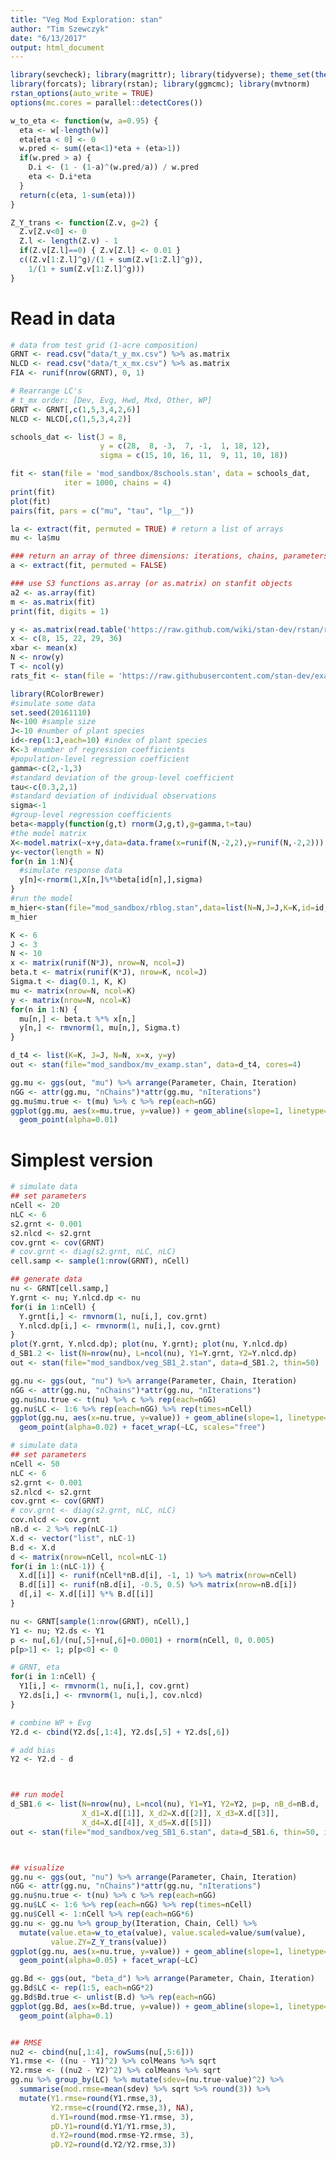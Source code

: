 ```yaml
---
title: "Veg Mod Exploration: stan"
author: "Tim Szewczyk"
date: "6/13/2017"
output: html_document
---
```


```r
library(sevcheck); library(magrittr); library(tidyverse); theme_set(theme_bw())
library(forcats); library(rstan); library(ggmcmc); library(mvtnorm)
rstan_options(auto_write = TRUE)
options(mc.cores = parallel::detectCores())

w_to_eta <- function(w, a=0.95) {
  eta <- w[-length(w)]
  eta[eta < 0] <- 0
  w.pred <- sum((eta<1)*eta + (eta>1))
  if(w.pred > a) {
    D.i <- (1 - (1-a)^(w.pred/a)) / w.pred
    eta <- D.i*eta
  }
  return(c(eta, 1-sum(eta)))
}

Z_Y_trans <- function(Z.v, g=2) {
  Z.v[Z.v<0] <- 0
  Z.l <- length(Z.v) - 1
  if(Z.v[Z.l]==0) { Z.v[Z.l] <- 0.01 }
  c((Z.v[1:Z.l]^g)/(1 + sum(Z.v[1:Z.l]^g)),
    1/(1 + sum(Z.v[1:Z.l]^g)))
}
```

# Read in data
```r
# data from test grid (1-acre composition)
GRNT <- read.csv("data/t_y_mx.csv") %>% as.matrix
NLCD <- read.csv("data/t_x_mx.csv") %>% as.matrix
FIA <- runif(nrow(GRNT), 0, 1)

# Rearrange LC's
# t_mx order: [Dev, Evg, Hwd, Mxd, Other, WP]
GRNT <- GRNT[,c(1,5,3,4,2,6)]
NLCD <- NLCD[,c(1,5,3,4,2)]
```


```r
schools_dat <- list(J = 8, 
                    y = c(28,  8, -3,  7, -1,  1, 18, 12),
                    sigma = c(15, 10, 16, 11,  9, 11, 10, 18))

fit <- stan(file = 'mod_sandbox/8schools.stan', data = schools_dat, 
            iter = 1000, chains = 4)
print(fit)
plot(fit)
pairs(fit, pars = c("mu", "tau", "lp__"))

la <- extract(fit, permuted = TRUE) # return a list of arrays 
mu <- la$mu 

### return an array of three dimensions: iterations, chains, parameters 
a <- extract(fit, permuted = FALSE) 

### use S3 functions as.array (or as.matrix) on stanfit objects
a2 <- as.array(fit)
m <- as.matrix(fit)
print(fit, digits = 1)
```
```r
y <- as.matrix(read.table('https://raw.github.com/wiki/stan-dev/rstan/rats.txt', header = TRUE))
x <- c(8, 15, 22, 29, 36)
xbar <- mean(x)
N <- nrow(y)
T <- ncol(y)
rats_fit <- stan(file = 'https://raw.githubusercontent.com/stan-dev/example-models/master/bugs_examples/vol1/rats/rats.stan')
```
```r
library(RColorBrewer)
#simulate some data
set.seed(20161110)
N<-100 #sample size
J<-10 #number of plant species
id<-rep(1:J,each=10) #index of plant species
K<-3 #number of regression coefficients
#population-level regression coefficient
gamma<-c(2,-1,3)
#standard deviation of the group-level coefficient
tau<-c(0.3,2,1)
#standard deviation of individual observations
sigma<-1
#group-level regression coefficients
beta<-mapply(function(g,t) rnorm(J,g,t),g=gamma,t=tau) 
#the model matrix
X<-model.matrix(~x+y,data=data.frame(x=runif(N,-2,2),y=runif(N,-2,2)))
y<-vector(length = N)
for(n in 1:N){
  #simulate response data
  y[n]<-rnorm(1,X[n,]%*%beta[id[n],],sigma)
}
#run the model
m_hier<-stan(file="mod_sandbox/rblog.stan",data=list(N=N,J=J,K=K,id=id,X=X,y=y))
m_hier
```
```r
K <- 6
J <- 3
N <- 10
x <- matrix(runif(N*J), nrow=N, ncol=J)
beta.t <- matrix(runif(K*J), nrow=K, ncol=J)
Sigma.t <- diag(0.1, K, K)
mu <- matrix(nrow=N, ncol=K)
y <- matrix(nrow=N, ncol=K)
for(n in 1:N) {
  mu[n,] <- beta.t %*% x[n,]
  y[n,] <- rmvnorm(1, mu[n,], Sigma.t)
}

d_t4 <- list(K=K, J=J, N=N, x=x, y=y)
out <- stan(file="mod_sandbox/mv_examp.stan", data=d_t4, cores=4)

gg.mu <- ggs(out, "mu") %>% arrange(Parameter, Chain, Iteration)
nGG <- attr(gg.mu, "nChains")*attr(gg.mu, "nIterations")
gg.mu$mu.true <- t(mu) %>% c %>% rep(each=nGG)
ggplot(gg.mu, aes(x=mu.true, y=value)) + geom_abline(slope=1, linetype=2) +
  geom_point(alpha=0.01) 
```


# Simplest version
```r
# simulate data
## set parameters
nCell <- 20
nLC <- 6
s2.grnt <- 0.001
s2.nlcd <- s2.grnt
cov.grnt <- cov(GRNT)
# cov.grnt <- diag(s2.grnt, nLC, nLC)
cell.samp <- sample(1:nrow(GRNT), nCell)

## generate data
nu <- GRNT[cell.samp,]
Y.grnt <- nu; Y.nlcd.dp <- nu
for(i in 1:nCell) {
  Y.grnt[i,] <- rmvnorm(1, nu[i,], cov.grnt) 
  Y.nlcd.dp[i,] <- rmvnorm(1, nu[i,], cov.grnt) 
}
plot(Y.grnt, Y.nlcd.dp); plot(nu, Y.grnt); plot(nu, Y.nlcd.dp)
d_SB1.2 <- list(N=nrow(nu), L=ncol(nu), Y1=Y.grnt, Y2=Y.nlcd.dp)
out <- stan(file="mod_sandbox/veg_SB1_2.stan", data=d_SB1.2, thin=50)

gg.nu <- ggs(out, "nu") %>% arrange(Parameter, Chain, Iteration)
nGG <- attr(gg.nu, "nChains")*attr(gg.nu, "nIterations")
gg.nu$nu.true <- t(nu) %>% c %>% rep(each=nGG)
gg.nu$LC <- 1:6 %>% rep(each=nGG) %>% rep(times=nCell)
ggplot(gg.nu, aes(x=nu.true, y=value)) + geom_abline(slope=1, linetype=2) +
  geom_point(alpha=0.02) + facet_wrap(~LC, scales="free")
```


```r
# simulate data
## set parameters
nCell <- 50
nLC <- 6
s2.grnt <- 0.001
s2.nlcd <- s2.grnt
cov.grnt <- cov(GRNT)
# cov.grnt <- diag(s2.grnt, nLC, nLC)
cov.nlcd <- cov.grnt
nB.d <- 2 %>% rep(nLC-1)
X.d <- vector("list", nLC-1)
B.d <- X.d
d <- matrix(nrow=nCell, ncol=nLC-1)
for(i in 1:(nLC-1)) {
  X.d[[i]] <- runif(nCell*nB.d[i], -1, 1) %>% matrix(nrow=nCell)
  B.d[[i]] <- runif(nB.d[i], -0.5, 0.5) %>% matrix(nrow=nB.d[i])
  d[,i] <- X.d[[i]] %*% B.d[[i]]
}

nu <- GRNT[sample(1:nrow(GRNT), nCell),]
Y1 <- nu; Y2.ds <- Y1
p <- nu[,6]/(nu[,5]+nu[,6]+0.0001) + rnorm(nCell, 0, 0.005)
p[p>1] <- 1; p[p<0] <- 0

# GRNT, eta
for(i in 1:nCell) {
  Y1[i,] <- rmvnorm(1, nu[i,], cov.grnt)
  Y2.ds[i,] <- rmvnorm(1, nu[i,], cov.nlcd)
}

# combine WP + Evg
Y2.d <- cbind(Y2.ds[,1:4], Y2.ds[,5] + Y2.ds[,6])

# add bias
Y2 <- Y2.d - d



## run model
d_SB1.6 <- list(N=nrow(nu), L=ncol(nu), Y1=Y1, Y2=Y2, p=p, nB_d=nB.d, 
                X_d1=X.d[[1]], X_d2=X.d[[2]], X_d3=X.d[[3]], 
                X_d4=X.d[[4]], X_d5=X.d[[5]])
out <- stan(file="mod_sandbox/veg_SB1_6.stan", data=d_SB1.6, thin=50, init=0)



## visualize
gg.nu <- ggs(out, "nu") %>% arrange(Parameter, Chain, Iteration)
nGG <- attr(gg.nu, "nChains")*attr(gg.nu, "nIterations")
gg.nu$nu.true <- t(nu) %>% c %>% rep(each=nGG)
gg.nu$LC <- 1:6 %>% rep(each=nGG) %>% rep(times=nCell)
gg.nu$Cell <- 1:nCell %>% rep(each=nGG*6)
gg.nu <- gg.nu %>% group_by(Iteration, Chain, Cell) %>%
  mutate(value.eta=w_to_eta(value), value.scaled=value/sum(value),
         value.ZY=Z_Y_trans(value))
ggplot(gg.nu, aes(x=nu.true, y=value)) + geom_abline(slope=1, linetype=2) +
  geom_point(alpha=0.05) + facet_wrap(~LC)

gg.Bd <- ggs(out, "beta_d") %>% arrange(Parameter, Chain, Iteration)
gg.Bd$LC <- rep(1:5, each=nGG*2) 
gg.Bd$Bd.true <- unlist(B.d) %>% rep(each=nGG)
ggplot(gg.Bd, aes(x=Bd.true, y=value)) + geom_abline(slope=1, linetype=3) +
  geom_point(alpha=0.1)


## RMSE
nu2 <- cbind(nu[,1:4], rowSums(nu[,5:6]))
Y1.rmse <- ((nu - Y1)^2) %>% colMeans %>% sqrt
Y2.rmse <- ((nu2 - Y2)^2) %>% colMeans %>% sqrt
gg.nu %>% group_by(LC) %>% mutate(sdev=(nu.true-value)^2) %>%
  summarise(mod.rmse=mean(sdev) %>% sqrt %>% round(3)) %>%
  mutate(Y1.rmse=round(Y1.rmse,3),
         Y2.rmse=c(round(Y2.rmse,3), NA),
         d.Y1=round(mod.rmse-Y1.rmse, 3), 
         pD.Y1=round(d.Y1/Y1.rmse,3),
         d.Y2=round(mod.rmse-Y2.rmse, 3), 
         pD.Y2=round(d.Y2/Y2.rmse,3))
```








